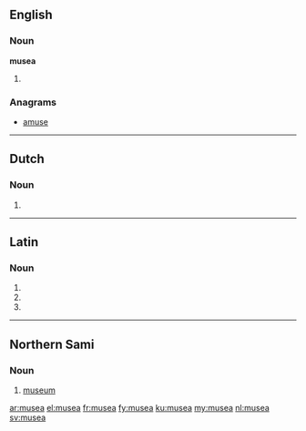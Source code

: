 ==English==

===Noun===
'''musea''' {{p}}

# {{plural of|museum|lang=en}}

===Anagrams===
* [[amuse#English|amuse]]

----

==Dutch==

===Noun===
{{head|nl}}

# {{nl-noun-form|pl=1|museum}}

----

==Latin==

===Noun===
{{la-noun-form|mūsēa}}

# {{inflection of|museum|mūsēum|nom|p|lang=la}}
# {{inflection of|museum|mūsēum|acc|p|lang=la}}
# {{inflection of|museum|mūsēum|voc|p|lang=la}}

----

==Northern Sami==

===Noun===
{{head|se|noun}}

# [[museum]]

[[ar:musea]]
[[el:musea]]
[[fr:musea]]
[[fy:musea]]
[[ku:musea]]
[[my:musea]]
[[nl:musea]]
[[sv:musea]]